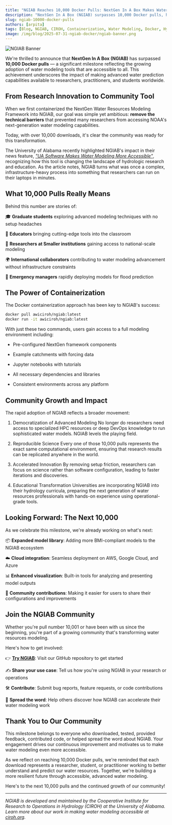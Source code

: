```yaml
---
title: "NGIAB Reaches 10,000 Docker Pulls: NextGen In A Box Makes Water Modeling More Accessible"
description: "NextGen In A Box (NGIAB) surpasses 10,000 Docker pulls, highlighting growing global adoption of accessible, containerized water modeling tools."
slug: ngiab-10000-docker-pulls
authors: [arpita]
tags: [Blog, NGIAB, CIROH, Containerization, Water Modeling, Docker, Hydrology, Education, Community Impact]
image: /img/blog/2025-07-31-ngiab-docker/ngiab-banner.png
---
```


![NGIAB Banner](/img/blog/2025-07-31-ngiab-docker/ngiab-banner.png)
<!-- truncate -->

We're thrilled to announce that **NextGen In A Box (NGIAB)** has surpassed **10,000 Docker pulls** — a significant milestone reflecting the growing adoption of water modeling tools that are accessible to all. This achievement underscores the impact of making advanced water prediction capabilities available to researchers, practitioners, and students worldwide.

## From Research Innovation to Community Tool

When we first containerized the NextGen Water Resources Modeling Framework into NGIAB, our goal was simple yet ambitious: **remove the technical barriers** that prevented many researchers from accessing NOAA's next-generation water modeling capabilities.

Today, with over 10,000 downloads, it's clear the community was ready for this transformation.

The University of Alabama recently highlighted NGIAB's impact in their news feature, *["UA Software Makes Water Modeling More Accessible"](https://news.ua.edu/2025/07/ua-software-makes-water-modeling-more-accessible/)*,  recognizing how this tool is changing the landscape of hydrologic research and education. As the article notes, NGIAB turns what was once a complex, infrastructure-heavy process into something that researchers can run on their laptops in minutes.

## What 10,000 Pulls Really Means

Behind this number are stories of:

 🎓 **Graduate students** exploring advanced modeling techniques with no setup headaches

 🏫 **Educators** bringing cutting-edge tools into the classroom  

 🏢 **Researchers at Smaller institutions** gaining access to national-scale modeling  

 🌍 **International collaborators** contributing to water modeling advancement without infrastructure constraints 

 🚨 **Emergency managers** rapidly deploying models for flood prediction  

## The Power of Containerization

The Docker containerization approach has been key to NGIAB's success:
```bash
docker pull awiciroh/ngiab:latest
docker run -it awiciroh/ngiab:latest

```

With just these two commands, users gain access to a full modeling environment including:

-  Pre-configured NextGen framework components  

-  Example catchments with forcing data  

-  Jupyter notebooks with tutorials  

-  All necessary dependencies and libraries 

-  Consistent environments across any platform  


## Community Growth and Impact
The rapid adoption of NGIAB reflects a broader movement:

1. Democratization of Advanced Modeling
No longer do researchers need access to specialized HPC resources or deep DevOps knowledge to run sophisticated water models. NGIAB levels the playing field.


2. Reproducible Science
Every one of those 10,000 pulls represents the exact same computational environment, ensuring that research results can be replicated anywhere in the world.

3. Accelerated Innovation
By removing setup friction, researchers can focus on science rather than software configuration, leading to faster iterations and discoveries.

4. Educational Transformation
Universities are incorporating NGIAB into their hydrology curricula, preparing the next generation of water resources professionals with hands-on experience using operational-grade tools.

## Looking Forward: The Next 10,000
As we celebrate this milestone, we're already working on what's next:

📦 **Expanded model library**: Adding more BMI-compliant models to the NGIAB ecosystem

☁️ **Cloud integration**: Seamless deployment on AWS, Google Cloud, and Azure

📊 **Enhanced visualization**: Built-in tools for analyzing and presenting model outputs

🤝 **Community contributions**: Making it easier for users to share their configurations and improvements


## Join the NGIAB Community
Whether you're pull number 10,001 or have been with us since the beginning, you're part of a growing community that's transforming water resources modeling.

Here's how to get involved:

👉 [**Try NGIAB**](https://github.com/CIROH-UA/NGIAB): Visit our GitHub repository to get started  

✍️ **Share your use case**: Tell us how you're using NGIAB in your research or operations

🛠 **Contribute**: Submit bug reports, feature requests, or code contributions

📢 **Spread the word**: Help others discover how NGIAB can accelerate their water modeling work  

## Thank You to Our Community
This milestone belongs to everyone who downloaded, tested, provided feedback, contributed code, or helped spread the word about NGIAB. Your engagement drives our continuous improvement and motivates us to make water modeling even more accessible.

As we reflect on reaching 10,000 Docker pulls, we're reminded that each download represents a researcher, student, or practitioner working to better understand and predict our water resources. Together, we're building a more resilient future through accessible, advanced water modeling.

Here's to the next 10,000 pulls and the continued growth of our community!

---

*NGIAB is developed and maintained by the Cooperative Institute for Research to Operations in Hydrology (CIROH) at the University of Alabama. Learn more about our work in making water modeling accessible at [ciroh.org](https://ciroh.org).*



